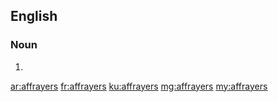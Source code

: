 ==English==

===Noun===
{{head|en|plural}}

# {{plural of|affrayer|lang=en}}

[[ar:affrayers]]
[[fr:affrayers]]
[[ku:affrayers]]
[[mg:affrayers]]
[[my:affrayers]]